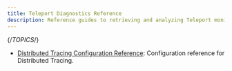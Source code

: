 ```yaml
---
title: Teleport Diagnostics Reference
description: Reference guides to retrieving and analyzing Teleport monitoring data.
---
```


{/*TOPICS*/}

- [Distributed Tracing Configuration Reference](reference/configuration.mdx): Configuration reference for Distributed Tracing.

